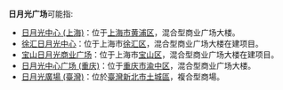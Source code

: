 '''日月光广场'''可能指:
*[[日月光中心_(上海)|日月光中心 (上海)]]：位于[[上海市|上海市]][[黄浦区|黄浦区]]，混合型商业广场大楼。
*[[徐汇日月光中心|徐汇日月光中心]]：位于上海市[[徐汇区|徐汇区]]，混合型商业广场大楼在建项目。
*[[宝山日月光商业广场|宝山日月光商业广场]]：位于上海市[[寶山區_(上海市)|宝山区]]，混合型商业广场大楼在建项目。
*[[日月光中心广场_(重庆)|日月光中心广场 (重庆)]]：位于[[重庆市|重庆市]][[渝中区|渝中区]]，混合型商业广场大楼。
*[[日月光廣場_(臺灣)|日月光廣場 (臺灣)]]：位於[[臺灣|臺灣]][[新北市|新北市]][[土城區|土城區]]，複合型商場。

{{Disambig|C|cat=五字中文地名消歧义}}